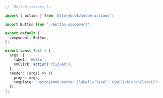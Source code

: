 ```ts
//  Button.stories.ts

import { action } from '@storybook/addon-actions';

import Button from './button.component';

export default {
  component: Button,
};

export const Text = {
  args: {
    label: 'Hello',
    onClick: action('clicked'),
  },
  render: (args) => ({
    props: args,
    template: `<storybook-button [label]="label" (onClick)="onClick()"></storybook-button>`,
  }),
};
```
